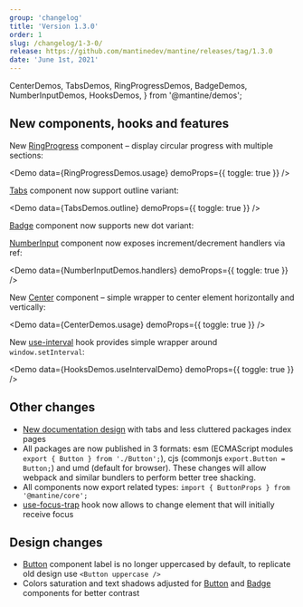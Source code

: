 ```yaml
---
group: 'changelog'
title: 'Version 1.3.0'
order: 1
slug: /changelog/1-3-0/
release: https://github.com/mantinedev/mantine/releases/tag/1.3.0
date: 'June 1st, 2021'
---
```


  CenterDemos,
  TabsDemos,
  RingProgressDemos,
  BadgeDemos,
  NumberInputDemos,
  HooksDemos,
} from '@mantine/demos';

## New components, hooks and features

New [RingProgress](https://mantine.dev/core/ring-progress/) component – display circular progress with multiple sections:

<Demo data={RingProgressDemos.usage} demoProps={{ toggle: true }} />

[Tabs](https://mantine.dev/core/tabs/#outline-variant) component now support outline variant:

<Demo data={TabsDemos.outline} demoProps={{ toggle: true }} />

[Badge](https://mantine.dev/core/badge/#colors) component now supports new dot variant:

<Demo data={BadgeDemos.dots} />

[NumberInput](https://mantine.dev/core/number-input/#custom-incrementdecrement-controls) component now exposes increment/decrement handlers via ref:

<Demo data={NumberInputDemos.handlers} demoProps={{ toggle: true }} />

New [Center](https://mantine.dev/core/center/) component – simple wrapper to center element horizontally and vertically:

<Demo data={CenterDemos.usage} demoProps={{ toggle: true }} />

New [use-interval](https://mantine.dev/hooks/use-interval/) hook provides simple wrapper around `window.setInterval`:

<Demo data={HooksDemos.useIntervalDemo} demoProps={{ toggle: true }} />

## Other changes

- [New documentation design](https://mantine.dev) with tabs and less cluttered packages index pages
- All packages are now published in 3 formats: esm (ECMAScript modules `export { Button } from './Button';`), cjs (commonjs `export.Button = Button;`) and umd (default for browser). These changes will allow webpack and similar bundlers to perform better tree shacking.
- All components now export related types: `import { ButtonProps } from '@mantine/core';`
- [use-focus-trap](https://mantine.dev/hooks/use-focus-trap/#initial-focus) hook now allows to change element that will initially receive focus

## Design changes

- [Button](https://mantine.dev/core/button/) component label is no longer uppercased by default, to replicate old design use `<Button uppercase />`
- Colors saturation and text shadows adjusted for [Button](https://mantine.dev/core/button/) and [Badge](https://mantine.dev/core/badge/) components for better contrast
